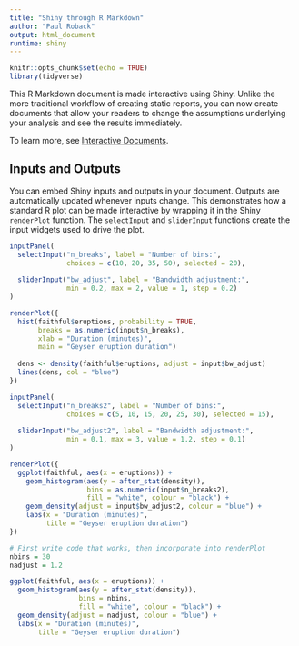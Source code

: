 ```yaml
---
title: "Shiny through R Markdown"
author: "Paul Roback"
output: html_document
runtime: shiny
---
```


```r
knitr::opts_chunk$set(echo = TRUE)
library(tidyverse)
```

This R Markdown document is made interactive using Shiny. Unlike the more traditional workflow of creating static reports, you can now create documents that allow your readers to change the assumptions underlying your analysis and see the results immediately. 

To learn more, see [Interactive Documents](http://rmarkdown.rstudio.com/authoring_shiny.html).

## Inputs and Outputs

You can embed Shiny inputs and outputs in your document. Outputs are automatically updated whenever inputs change.  This demonstrates how a standard R plot can be made interactive by wrapping it in the Shiny `renderPlot` function. The `selectInput` and `sliderInput` functions create the input widgets used to drive the plot.

```r
inputPanel(
  selectInput("n_breaks", label = "Number of bins:",
              choices = c(10, 20, 35, 50), selected = 20),
  
  sliderInput("bw_adjust", label = "Bandwidth adjustment:",
              min = 0.2, max = 2, value = 1, step = 0.2)
)

renderPlot({
  hist(faithful$eruptions, probability = TRUE, 
       breaks = as.numeric(input$n_breaks),
       xlab = "Duration (minutes)", 
       main = "Geyser eruption duration")
  
  dens <- density(faithful$eruptions, adjust = input$bw_adjust)
  lines(dens, col = "blue")
})
```

```r
inputPanel(
  selectInput("n_breaks2", label = "Number of bins:",
              choices = c(5, 10, 15, 20, 25, 30), selected = 15),
  
  sliderInput("bw_adjust2", label = "Bandwidth adjustment:",
              min = 0.1, max = 3, value = 1.2, step = 0.1)
)

renderPlot({
  ggplot(faithful, aes(x = eruptions)) +
    geom_histogram(aes(y = after_stat(density)), 
                   bins = as.numeric(input$n_breaks2),
                   fill = "white", colour = "black") +
    geom_density(adjust = input$bw_adjust2, colour = "blue") +
    labs(x = "Duration (minutes)", 
         title = "Geyser eruption duration")
})
```

```r
# First write code that works, then incorporate into renderPlot
nbins = 30
nadjust = 1.2

ggplot(faithful, aes(x = eruptions)) +
  geom_histogram(aes(y = after_stat(density)), 
                 bins = nbins,
                 fill = "white", colour = "black") +
  geom_density(adjust = nadjust, colour = "blue") +
  labs(x = "Duration (minutes)", 
       title = "Geyser eruption duration")
```

